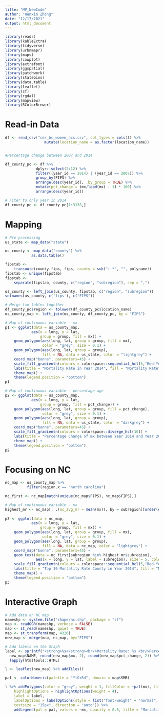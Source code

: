 ```yaml
---
title: "MP_NewCode"
author: "Wenxin Zhong"
date: "12/17/2021"
output: html_document
---
```

```r
library(readr)
library(kableExtra)
library(tidyverse)
library(urbnmapr)
library(maps)
library(cowplot)
library(extrafont)
library(ggspatial)
library(patchwork)
library(statebins)
library(data.table)
library(leaflet)
library(sf)
library(rgdal)
library(mapview)
library(RColorBrewer)
```

# Read-in Data
```r
df <- read_csv("cmr_bc_women_acs.csv", col_types = cols()) %>%
                  mutate(location_name = as.factor(location_name))


#Percentage change between 2007 and 2014

df_county_pc <- df %>%
              dplyr::select(2:12) %>%
              filter((year_id == 2014) | (year_id == 2007)) %>%
              group_by(FIPS) %>%
              arrange(desc(year_id), .by_group = TRUE) %>%
              mutate(pct_change = (mx/lead(mx) - 1) * 100) %>%
              arrange(desc(year_id))

# Fiter to only year in 2014
df_county_pc <- df_county_pc[1:3138,]

```


# Mapping
```r
# Pre-processing
us_state <- map_data("state")

us_county <- map_data("county") %>% 
            as.data.table()

fipstab <-
    transmute(county.fips, fips, county = sub(":.*", "", polyname))
fipstab <- unique(fipstab)
fipstab <-
    separate(fipstab, county, c("region", "subregion"), sep = ",")

us_county <- left_join(us_county, fipstab, c("region", "subregion"))
setnames(us_county, c('fips'), c("FIPS"))

# Merge two tables together
df_county_pc$region <- tolower(df_county_pc$location_name)
us_county_map <- left_join(us_county, df_county_pc, by = "FIPS")
```

```r
# Map of continuous variable - mx
p1 <- ggplot(data = us_county_map,
            aes(x = long, y = lat,
                group = group, fill = mx)) +
    geom_polygon(aes(long, lat, group = group, fill = mx),
                 color = "grey", size = 0.1) +
    geom_polygon(aes(long, lat, group = group),
                 fill = NA, data = us_state, color = "lightgrey") +
    coord_map("bonne", parameters=45) +
    scale_fill_gradientn(colours = colorspace::sequential_hcl(5,"Red-Yellow"), trans = "reverse") +
    labs(title = "Mortality Rate in Year 2014", fill = "Mortality Rate") + 
    theme_map() +
    theme(legend.position = "bottom")
p1

# Map of continuous variable - percentage age
p2 <- ggplot(data = us_county_map,
            aes(x = long, y = lat,
                group = group, fill = pct_change)) + 
    geom_polygon(aes(long, lat, group = group, fill = pct_change),
                 color = "grey", size = 0.1) +
    geom_polygon(aes(long, lat, group = group),
                 fill = NA, data = us_state, color = "darkgrey") +
    coord_map("bonne", parameters=45) +
    scale_fill_gradientn(colours = colorspace::diverge_hcl(10)) + 
    labs(title = "Percentage Change of mx between Year 2014 and Year 2007", fill = "Percentage Change") + 
    theme_map() +
    theme(legend.position = "bottom")
p2
```

# Focusing on NC
```r
nc_map <- us_county_map %>%
          filter(region.x == "north carolina")

nc_first <- nc_map[match(unique(nc_map$FIPS), nc_map$FIPS),]

# Map of continuous variable - mx
highest_mr <- nc_map[, .(nc_avg_mr = mean(mx)), by = subregion][order(desc(nc_avg_mr))][1:10]
  
p3 <- ggplot(data = nc_map,
            aes(x = long, y = lat,
                group = group, fill = mx)) +
    geom_polygon(aes(long, lat, group = group, fill = mx),
                 color = "grey", size = 0.1) +
    geom_polygon(aes(long, lat, group = group),
                 fill = NA, data = nc_map, color = "lightgrey") +
    coord_map("bonne", parameters=45) + 
    geom_text(data = nc_first[subregion %in% highest_mr$subregion], 
              aes(x = long, y = lat, label = subregion), size = 5, color = "black") +
    scale_fill_gradientn(colours = colorspace::sequential_hcl(5,"Red-Yellow"), trans = "reverse") +
    labs(title = "Top 10 Mortality Rate County in Year 2014", fill = "Mortality Rate") + 
    theme_map() +
    theme(legend.position = "bottom")
p3
```

# Interactive Graph
```r
# Add data on NC map
nameshp <- system.file("shape/nc.shp", package = "sf")
map <- readOGR(nameshp, verbose = FALSE)
map <- st_read(nameshp, quiet = TRUE)
map <- st_transform(map, 4326)
new_map <- merge(map, nc_map, by="FIPS")
```

```r
# Add labels on the Graph
label <- sprintf("<strong>%s</strong><br/>Mortality Rate: %s <br/>Percentage Change: %s",
  new_map$NAME, round(new_map$mx, 2), round(new_map$pct_change, 2)) %>%
  lapply(htmltools::HTML)

l <- leaflet(new_map) %>% addTiles()

pal <- colorNumeric(palette = "YlOrRd", domain = map$SMR)

l %>% addPolygons(color = "grey", weight = 1, fillColor = ~pal(mx), fillOpacity = 0.5,
    highlightOptions = highlightOptions(weight = 4),
    label = label,
    labelOptions = labelOptions(style = list("font-weight" = "normal", padding = "3px 8px"),
    textsize = "15px", direction = "auto")) %>%
    addLegend(pal = pal, values = ~mx, opacity = 0.5, title = "Mortality Rate", position = "bottomright")
```
